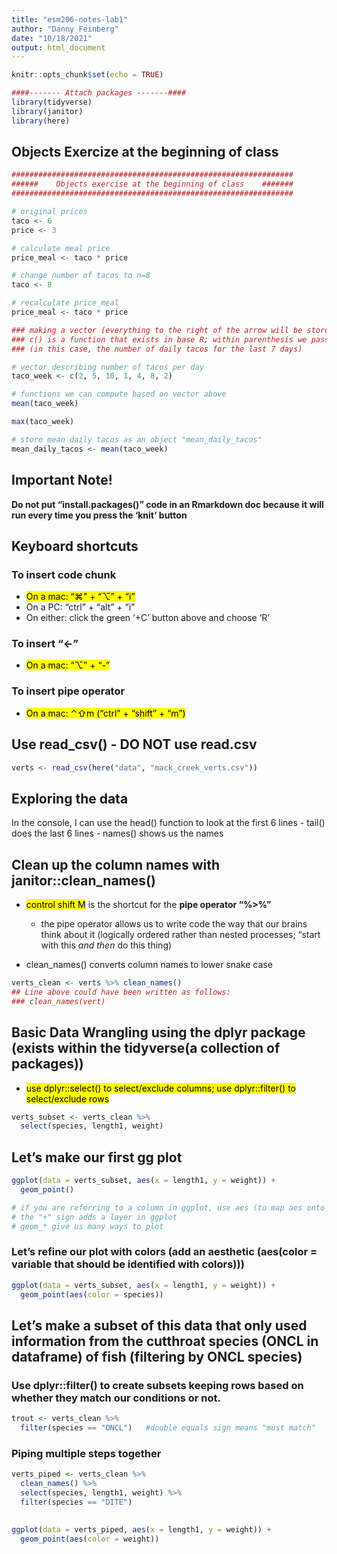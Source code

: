 ```yaml
---
title: "esm206-notes-lab1"
author: "Danny Feinberg"
date: "10/18/2021"
output: html_document
---
```



```r
knitr::opts_chunk$set(echo = TRUE)

####------- Attach packages -------####
library(tidyverse)
library(janitor)
library(here)
```

## Objects Exercize at the beginning of class

```r
###############################################################
######    Objects exercise at the beginning of class    #######
###############################################################

# original prices
taco <- 6
price <- 3

# calculate meal price
price_meal <- taco * price

# change number of tacos to n=8
taco <- 8

# recalculate price_meal
price_meal <- taco * price

### making a vector (everything to the right of the arrow will be stored as "taco_week")    ###
### c() is a function that exists in base R; within parenthesis we pass the function values ###
### (in this case, the number of daily tacos for the last 7 days)                           ###

# vector describing number of tacos per day
taco_week <- c(2, 5, 10, 1, 4, 8, 2)

# functions we can compute based on vector above
mean(taco_week)

max(taco_week)

# store mean daily tacos as an object "mean_daily_tacos"
mean_daily_tacos <- mean(taco_week)
```

## Important Note!

**Do not put "install.packages()" code in an Rmarkdown doc because it will run every time you press the 'knit' button**

## Keyboard shortcuts

### To insert code chunk
- <mark>On a mac: "⌘" + "⌥" + "i"</mark> 
- On a PC: "ctrl" + "alt" + "i" 
- On either: click the green '+C' button above and choose 'R'

### To insert "<-" 
- <mark>On a mac: "⌥" + "-"</mark> 

### To insert pipe operator
- <mark>On a mac: ⌃⇧m ("ctrl" + "shift" + "m")</mark> 

## Use read_csv() - **DO NOT use read.csv**

```r
verts <- read_csv(here("data", "mack_creek_verts.csv"))
```

## Exploring the data

In the console, I can use the head() function to look at the first 6 lines - tail() does the last 6 lines - names() shows us the names

## Clean up the column names with janitor::clean_names()

-   <mark>control shift M</mark> is the shortcut for the **pipe operator "%\>%"**

    -   the pipe operator allows us to write code the way that our brains think about it (logically ordered rather than nested processes; "start with this *and then* do this thing)

-   clean_names() converts column names to lower snake case

```r
verts_clean <- verts %>% clean_names()
## Line above could have been written as follows: 
### clean_names(vert)
```

## Basic Data Wrangling using the dplyr package (exists within the tidyverse(a collection of packages))

-   <mark>use dplyr::select() to select/exclude columns; use dplyr::filter() to select/exclude rows</mark>

```r
verts_subset <- verts_clean %>% 
  select(species, length1, weight)
```

## Let's make our first gg plot

```r
ggplot(data = verts_subset, aes(x = length1, y = weight)) +
  geom_point()

# if you are referring to a column in ggplot, use aes (to map aes onto variable)
# the "+" sign adds a layer in ggplot
# geom_* give us many ways to plot
```

### Let's refine our plot with colors (add an aesthetic (aes(color = variable that should be identified with colors)))

```r

ggplot(data = verts_subset, aes(x = length1, y = weight)) +
  geom_point(aes(color = species))

```

## Let's make a subset of this data that only used information from the cutthroat species (ONCL in dataframe) of fish (filtering by ONCL species)

### Use dplyr::filter() to create subsets keeping rows based on whether they match our conditions or not.

```r
trout <- verts_clean %>% 
  filter(species == "ONCL")   #double equals sign means "must match"
```

### Piping multiple steps together

```r
verts_piped <- verts_clean %>% 
  clean_names() %>% 
  select(species, length1, weight) %>% 
  filter(species == "DITE")
  
```

```r
ggplot(data = verts_piped, aes(x = length1, y = weight)) +
  geom_point(aes(color = weight))
```


